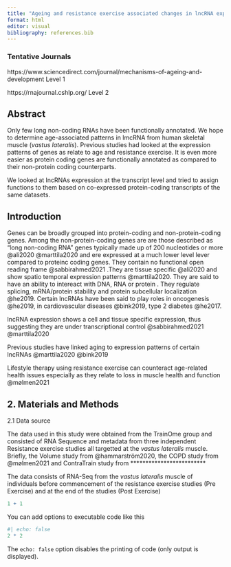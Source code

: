 ```yaml
---
title: "Ageing and resistance exercise associated changes in lncRNA expression in the human skeletal muscle"
format: html
editor: visual
bibliography: references.bib
---
```


### Tentative Journals

https://www.sciencedirect.com/journal/mechanisms-of-ageing-and-development Level 1

https://rnajournal.cshlp.org/ Level 2

## Abstract

Only few long non-coding RNAs have been functionally annotated. We hope to determine age-associated patterns in lmcRNA from human skeletal muscle (*vastus lateralis*). Previous studies had looked at the expression patterns of genes as relate to age and resistance exercise. It is even more easier as protein coding genes are functionally annotated as compared to their non-protein coding counterparts.

We looked at lncRNAs expression at the transcript level and tried to assign functions to them based on co-expressed protein-coding transcripts of the same datasets.

## Introduction

Genes can be broadly grouped into protein-coding and non-protein-coding genes. Among the non-protein-coding genes are are those described as "long non-coding RNA" genes typically made up of 200 nucleotides or more @ali2020 @marttila2020 and ere expressed at a much lower level lever compared to proteinc coding genes. They contain no functional open reading frame @sabbirahmed2021 .They are tissue specific @ali2020 and show spatio temporal expression patterns @marttila2020. They are said to have an ability to intereact with DNA, RNA or protein . They regulate splicing, mRNA/protein stability and protein subcellular localization @he2019. Certain lncRNAs have been said to play roles in oncogenesis @he2019, in cardiovascular diseases @bink2019, type 2 diabetes @he2017.

lncRNA expression shows a cell and tissue specific expression, thus suggesting they are under transcriptional control @sabbirahmed2021 @marttila2020

Previous studies have linked aging to expression patterns of certain lncRNAs @marttila2020 @bink2019

Lifestyle therapy using resistance exercise can counteract age-related health issues especially as they relate to loss in muscle health and function @mølmen2021

## 2. Materials and Methods

2.1 Data source

The data used in this study were obtained from the TrainOme group and consisted of RNA Sequence and metadata from three independent Resistance exercise studies all targetted at the *vastus lateralis* muscle. Briefly, the Volume study from @hammarström2020, the COPD study from @mølmen2021 and ContraTrain study from \*\*\*\*\*\*\*\*\*\*\*\*\*\*\*\*\*\*\*\*\*\*\*\*\*

The data consists of RNA-Seq from the *vastus lateralis* muscle of individuals before commencement of the resistance exercise studies (Pre Exercise) and at the end of the studies (Post Exercise)

```r
1 + 1
```

You can add options to executable code like this

```r
#| echo: false
2 * 2
```

The `echo: false` option disables the printing of code (only output is displayed).
